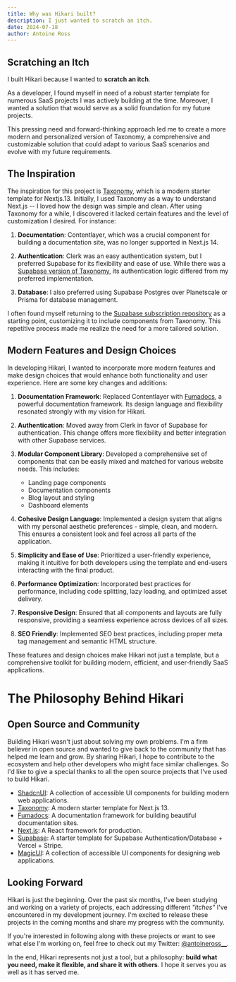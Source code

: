 ```yaml
---
title: Why was Hikari built?
description: I just wanted to scratch an itch.
date: 2024-07-18
author: Antoine Ross
---
```


## Scratching an Itch

I built Hikari because I wanted to **scratch an itch**.

As a developer, I found myself in need of a robust starter template for numerous SaaS projects I was actively building at the time. Moreover, I wanted a solution that would serve as a solid foundation for my future projects.

This pressing need and forward-thinking approach led me to create a more modern and personalized version of Taxonomy, a comprehensive and customizable solution that could adapt to various SaaS scenarios and evolve with my future requirements.

## The Inspiration

The inspiration for this project is [Taxonomy](https://tx.shadcn.com/), which is a modern starter template for Nextjs.13. Initially, I used Taxonomy as a way to understand Next.js -- I loved how the design was simple and clean.
After using Taxonomy for a while, I discovered it lacked certain features and the level of customization I desired. For instance:

1. **Documentation**: Contentlayer, which was a crucial component for building a documentation site, was no longer supported in Next.js 14.

2. **Authentication**: Clerk was an easy authentication system, but I preferred Supabase for its flexibility and ease of use. While there was a [Supabase version of Taxonomy](https://taxonomy-supabase.vercel.app/), its authentication logic differed from my preferred implementation.

3. **Database**: I also preferred using Supabase Postgres over Planetscale or Prisma for database management.

I often found myself returning to the [Supabase subscription repository](https://github.com/vercel/nextjs-subscription-payments/tree/main) as a starting point, customizing it to include components from Taxonomy. This repetitive process made me realize the need for a more tailored solution.

## Modern Features and Design Choices

In developing Hikari, I wanted to incorporate more modern features and make design choices that would enhance both functionality and user experience. Here are some key changes and additions:

1. **Documentation Framework**: Replaced Contentlayer with [Fumadocs](https://fumadocs.vercel.app/), a powerful documentation framework. Its design language and flexibility resonated strongly with my vision for Hikari.

2. **Authentication**: Moved away from Clerk in favor of Supabase for authentication. This change offers more flexibility and better integration with other Supabase services.

3. **Modular Component Library**: Developed a comprehensive set of components that can be easily mixed and matched for various website needs. This includes:

   - Landing page components
   - Documentation components
   - Blog layout and styling
   - Dashboard elements

4. **Cohesive Design Language**: Implemented a design system that aligns with my personal aesthetic preferences - simple, clean, and modern. This ensures a consistent look and feel across all parts of the application.

5. **Simplicity and Ease of Use**: Prioritized a user-friendly experience, making it intuitive for both developers using the template and end-users interacting with the final product.

6. **Performance Optimization**: Incorporated best practices for performance, including code splitting, lazy loading, and optimized asset delivery.

7. **Responsive Design**: Ensured that all components and layouts are fully responsive, providing a seamless experience across devices of all sizes.

8. **SEO Friendly**: Implemented SEO best practices, including proper meta tag management and semantic HTML structure.

These features and design choices make Hikari not just a template, but a comprehensive toolkit for building modern, efficient, and user-friendly SaaS applications.

# The Philosophy Behind Hikari

## Open Source and Community

Building Hikari wasn't just about solving my own problems. I'm a firm believer in open source and wanted to give back to the community that has helped me learn and grow. By sharing Hikari, I hope to contribute to the ecosystem and help other developers who might face similar challenges.
So I'd like to give a special thanks to all the open source projects that I've used to build Hikari.

- [ShadcnUI](https://github.com/shadcn-ui/ui): A collection of accessible UI components for building modern web applications.
- [Taxonomy](https://github.com/shadcn-ui/taxonomy): A modern starter template for Next.js 13.
- [Fumadocs](https://github.com/fumadocs/fumadocs): A documentation framework for building beautiful documentation sites.
- [Next.js](https://github.com/vercel/next.js): A React framework for production.
- [Supabase](https://github.com/vercel/nextjs-subscription-payments): A starter template for Supabase Authentication/Database + Vercel + Stripe.
- [MagicUI](https://github.com/magicuidesign/magicui): A collection of accessible UI components for designing web applications.

## Looking Forward

Hikari is just the beginning. Over the past six months, I've been studying and working on a variety of projects, each addressing different _"itches"_ I've encountered in my development journey. I'm excited to release these projects in the coming months and share my progress with the community.

If you're interested in following along with these projects or want to see what else I'm working on, feel free to check out my Twitter: [@antoineross\_\_](https://twitter.com/antoineross__).

In the end, Hikari represents not just a tool, but a philosophy: **build what you need, make it flexible, and share it with others**. I hope it serves you as well as it has served me.
